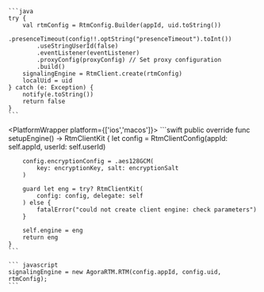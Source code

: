 <PlatformWrapper platform='android'>

    ```java
    try {
        val rtmConfig = RtmConfig.Builder(appId, uid.toString())
            .presenceTimeout(config!!.optString("presenceTimeout").toInt())
            .useStringUserId(false)
            .eventListener(eventListener)
            .proxyConfig(proxyConfig) // Set proxy configuration
            .build()
        signalingEngine = RtmClient.create(rtmConfig)
        localUid = uid
    } catch (e: Exception) {
        notify(e.toString())
        return false
    }
    ```

</PlatformWrapper>

<PlatformWrapper platform={['ios','macos']}>
    ```swift
    public override func setupEngine() -> RtmClientKit {
        let config = RtmClientConfig(appId: self.appId, userId: self.userId)

        config.encryptionConfig = .aes128GCM(
            key: encryptionKey, salt: encryptionSalt
        )

        guard let eng = try? RtmClientKit(
            config: config, delegate: self
        ) else {
            fatalError("could not create client engine: check parameters")
        }

        self.engine = eng
        return eng
    }
    ```
</PlatformWrapper>

<PlatformWrapper platform='web'>    

    ``` javascript
    signalingEngine = new AgoraRTM.RTM(config.appId, config.uid, rtmConfig);
    ```
</PlatformWrapper>